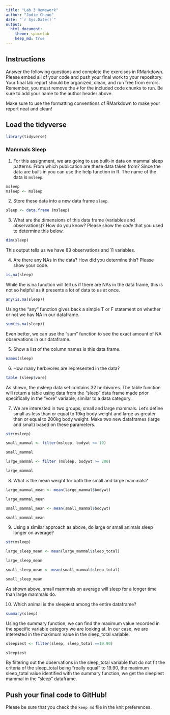 ```yaml
---
title: "Lab 3 Homework"
author: "Jodie Cheun"
date: "`r Sys.Date()`"
output:
  html_document: 
    theme: spacelab
    keep_md: true
---
```


## Instructions
Answer the following questions and complete the exercises in RMarkdown. Please embed all of your code and push your final work to your repository. Your final lab report should be organized, clean, and run free from errors. Remember, you must remove the `#` for the included code chunks to run. Be sure to add your name to the author header above.  

Make sure to use the formatting conventions of RMarkdown to make your report neat and clean!  

## Load the tidyverse
```r
library(tidyverse)
```

### Mammals Sleep  
1. For this assignment, we are going to use built-in data on mammal sleep patterns. From which publication are these data taken from? Since the data are built-in you can use the help function in R. The name of the data is `msleep`.  
```r
msleep
msleep <- msleep
```

2. Store these data into a new data frame `sleep`.  
```r
sleep <- data.frame (msleep)
```

3. What are the dimensions of this data frame (variables and observations)? How do you know? Please show the *code* that you used to determine this below.  
```r
dim(sleep)
```
This output tells us we have 83 observations and 11 variables. 

4. Are there any NAs in the data? How did you determine this? Please show your code.  
```r
is.na(sleep)
```
While the is.na function will tell us if there are NAs in the data frame, this is not so helpful as it presents a lot of data to us at once. 
```r
any(is.na(sleep))
```
Using the "any" function gives back a simple T or F statement on whether or not we hav NA in our dataframe. 

```r
sum(is.na(sleep))
```
Even better, we can use the "sum" function to see the exact amount of NA observations in our dataframe. 


5. Show a list of the column names is this data frame.
```r
names(sleep)
```

6. How many herbivores are represented in the data?  
```r
table (sleep$vore)
```
As shown, the msleep data set contains 32 herbivores. The table function will return a table using data from the "sleep" data frame made prior specifically in the "vore" variable, similar to a data category. 

7. We are interested in two groups; small and large mammals. Let's define small as less than or equal to 19kg body weight and large as greater than or equal to 200kg body weight. Make two new dataframes (large and small) based on these parameters.
```r
str(msleep)
```


```r
small_mammal <- filter(msleep, bodywt <= 19)
```

```r
small_mammal
```


```r
large_mammal <- filter (msleep, bodywt >= 200)
```

```r
large_mammal
```

8. What is the mean weight for both the small and large mammals?

```r
large_mammal_mean <- mean(large_mammal$bodywt)
```

```r
large_mammal_mean
```


```r
small_mammal_mean <- mean(small_mammal$bodywt)
```

```r
small_mammal_mean
```

9. Using a similar approach as above, do large or small animals sleep longer on average?  

```r
str(msleep)
```
```r
large_sleep_mean <- mean(large_mammal$sleep_total)
```

```r
large_sleep_mean
```

```r
small_sleep_mean <- mean(small_mammal$sleep_total)
```

```r
small_sleep_mean
```

As shown above, small mammals on average will sleep for a longer time than large mammals do. 

10. Which animal is the sleepiest among the entire dataframe?

```r
summary(sleep)
```
Using the summary function, we can find the maximum value recorded in the specific variable category we are looking at. In our case, we are interested in the maximum value in the sleep_total variable.

```r
sleepiest <- filter(sleep, sleep_total ==19.90)
```

```r
sleepiest
```
By filtering out the observations in the sleep_total variable that do not fit the criteria of the sleep_total being "really equal" to 19.90, the maximum sleep_total value identified with the summary function, we get the sleepiest mammal in the "sleep" dataframe. 

## Push your final code to GitHub!
Please be sure that you check the `keep md` file in the knit preferences.   